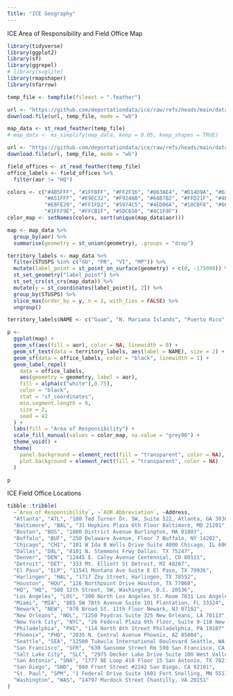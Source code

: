 ```yaml
---
Title: "ICE Geography"
---
```


ICE Area of Responsibility and Field Office Map

```r

library(tidyverse)
library(ggplot2)
library(sf)
library(ggrepel)
# library(svglite)
library(rmapshaper)
library(sfarrow)

temp_file <- tempfile(fileext = ".feather")

url <- "https://github.com/deportationdata/ice/raw/refs/heads/main/data/ice_aor_map_data.feather"
download.file(url, temp_file, mode = "wb")

map_data <- st_read_feather(temp_file)
# map_data <- ms_simplify(map_data, keep = 0.05, keep_shapes = TRUE)

url <- "https://github.com/deportationdata/ice/raw/refs/heads/main/data/ice_field_offices_geocoded.feather"
download.file(url, temp_file, mode = "wb")

field_offices <- st_read_feather(temp_file)
office_labels <- field_offices %>%
  filter(aor != "HQ")

colors <- c("#4B5FFF", "#1FFBFF", "#FF2F16", "#863AE4", "#D14D9A", "#63B6FB",
            "#A51FFF", "#E9EC32", "#F9246B", "#66B7B2", "#FFD21F", "#4B1FFF", "#FF5F16", "#F9C424",
            "#E8FE20", "#FF1FD2", "#5974C5", "#4ED06A", "#10CBF8", "#66FF1F", "#D61FFF",
            "#1FFF9E", "#FFCB1F", "#5DC658", "#4C1F9F")
color_map <- setNames(colors, sort(unique(map_data$aor)))

map <- map_data %>%
  group_by(aor) %>%
  summarise(geometry = st_union(geometry), .groups = "drop")

territory_labels <- map_data %>%
  filter(STUSPS %in% c("GU", "PR", "VI", "MP")) %>%
  mutate(label_point = st_point_on_surface(geometry) + c(0, -175000)) %>%
  st_set_geometry("label_point") %>%
  st_set_crs(st_crs(map_data)) %>% 
  mutate(y = st_coordinates(label_point)[, 2]) %>%
  group_by(STUSPS) %>%
  slice_max(order_by = y, n = 1, with_ties = FALSE) %>%
  ungroup()

territory_labels$NAME <- c("Guam", "N. Mariana Islands", "Puerto Rico", "U.S. Virgin Islands")

p <-
  ggplot(map) +
  geom_sf(aes(fill = aor), color = NA, linewidth = 0) +
  geom_sf_text(data = territory_labels, aes(label = NAME), size = 2) +
  geom_sf(data = office_labels, color = "black", linewidth = 1) +
  geom_label_repel(
    data = office_labels,
    aes(geometry = geometry, label = aor),
    fill = alpha(c("white"),0.75),
    color = "black",
    stat = "sf_coordinates",
    min.segment.length = 0,
    size = 2,
    seed = 42 
  ) +
  labs(fill = "Area of Responsibility") +
  scale_fill_manual(values = color_map, na.value = "grey90") +
  theme_void() +
  theme(
    panel.background = element_rect(fill = "transparent", color = NA),
    plot.background = element_rect(fill = "transparent", color = NA)
  )

p

```

ICE Field Office Locations

```r
tibble::tribble(
  ~`Area of Responsibility`, ~`AOR Abbreviation`, ~Address,
  "Atlanta", "ATL", "180 Ted Turner Dr. SW, Suite 522, Atlanta, GA 30303",
  "Baltimore", "BAL", "31 Hopkins Plaza 6th Floor Baltimore, MD 21201",
  "Boston", "BOS", "1000 District Avenue Burlington, MA 01803",
  "Buffalo", "BUF", "250 Delaware Avenue, Floor 7 Buffalo, NY 14202",
  "Chicago", "CHI", "101 W Ida B Wells Drive Suite 4000 Chicago, IL 60605",
  "Dallas", "DAL", "8101 N. Stemmons Frwy Dallas, TX 75247",
  "Denver", "DEN", "12445 E. Caley Avenue Centennial, CO 80111",
  "Detroit", "DET", "333 Mt. Elliott St Detroit, MI 48207",
  "El Paso", "ELP", "11541 Montana Ave Suite E El Paso, TX 79936",
  "Harlingen", "HAL", "1717 Zoy Street, Harlingen, TX 78552",
  "Houston", "HOU", "126 Northpoint Drive Houston, TX 77060",
  "HQ", "HQ", "500 12th Street, SW, Washington, D.C. 20536",
  "Los Angeles", "LOS", "300 North Los Angeles St. Room 7631 Los Angeles, CA 90012",
  "Miami", "MIA", "865 SW 78th Avenue Suite 101 Plantation, FL 33324",
  "Newark", "NEW", "970 Broad St. 11th Floor Newark, NJ 07102",
  "New Orleans", "NOL", "1250 Poydras Suite 325 New Orleans, LA 70113",
  "New York City", "NYC", "26 Federal Plaza 9th Floor, Suite 9-110 New York, NY 10278",
  "Philadelphia", "PHI", "114 North 8th Street Philadelphia, PA 19107",
  "Phoenix", "PHO", "2035 N. Central Avenue Phoenix, AZ 85004",
  "Seattle", "SEA", "12500 Tukwila International Boulevard Seattle, WA 98168",
  "San Francisco", "SFR", "630 Sansome Street Rm 590 San Francisco, CA 94111",
  "Salt Lake City", "SLC", "2975 Decker Lake Drive Suite 100 West Valley City, UT 84119-6096",
  "San Antonio", "SNA", "1777 NE Loop 410 Floor 15 San Antonio, TX 78217",
  "San Diego", "SND", "880 Front Street #2242 San Diego, CA 92101",
  "St. Paul", "SPM", "1 Federal Drive Suite 1601 Fort Snelling, MN 55111",
  "Washington", "WAS", "14797 Murdock Street Chantilly, VA 20151"
)
```
